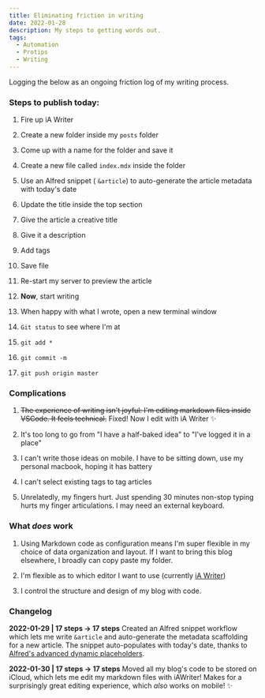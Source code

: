 ```yaml
---
title: Eliminating friction in writing
date: 2022-01-28
description: My steps to getting words out.
tags:
  - Automation
  - Protips
  - Writing
---
```


Logging the below as an ongoing friction log of my writing process.

### Steps to publish today:

1. Fire up iA Writer

1. Create a new folder inside my `posts` folder

1. Come up with a name for the folder and save it

1. Create a new file called `index.mdx` inside the folder

1. Use an Alfred snippet ( `&article`) to auto-generate the article metadata with today's date

1. Update the title inside the top section

1. Give the article a creative title

1. Give it a description

1. Add tags

1. Save file

1. Re-start my server to preview the article

1. **Now**, start writing

1. When happy with what I wrote, open a new terminal window

1. `Git status` to see where I'm at

1. `git add *`

1. `git commit -m`

1. `git push origin master`

### Complications

1. ~~The experience of writing isn't joyful: I'm editing markdown files inside VSCode. It feels technical.~~ Fixed! Now I edit with iA Writer ✨

1. It's too long to go from "I have a half-baked idea" to "I've logged it in a place"

1. I can't write those ideas on mobile. I have to be sitting down, use my personal macbook, hoping it has battery

1. I can't select existing tags to tag articles

1. Unrelatedly, my fingers hurt. Just spending 30 minutes non-stop typing hurts my finger articulations. I may need an external keyboard.

### What _does_ work

1. Using Markdown code as configuration means I'm super flexible in my choice of data organization and layout. If I want to bring this blog elsewhere, I broadly can copy paste my folder.

1. I'm flexible as to which editor I want to use (currently [iA Writer](https://ia.net/))

1. I control the structure and design of my blog with code.

### Changelog

**2022-01-29 | 17 steps → 17 steps**
Created an Alfred snippet workflow which lets me write `&article` and auto-generate the metadata scaffolding for a new article. The snippet auto-populates with today's date, thanks to [Alfred's advanced dynamic placeholders](https://www.alfredapp.com/help/workflows/advanced/placeholders/).

**2022-01-30 | 17 steps → 17 steps**
Moved all my blog's code to be stored on iCloud, which lets me edit my markdown files with iAWriter! Makes for a surprisingly great editing experience, which _also_ works on mobile! ✨

